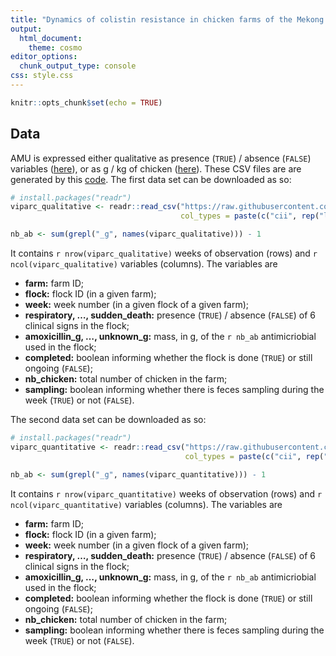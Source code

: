 ```yaml
---
title: "Dynamics of colistin resistance in chicken farms of the Mekong delta, Vietnam"
output:
  html_document:
    theme: cosmo
editor_options: 
  chunk_output_type: console
css: style.css
---
```


```r
knitr::opts_chunk$set(echo = TRUE)
```

## Data

AMU is expressed either qualitative as presence (`TRUE`) / absence (`FALSE`)
variables
([here](https://raw.githubusercontent.com/viparc/colistin_resistance/master/data/viparc_qualitative.csv)),
or as g / kg of chicken
([here](https://raw.githubusercontent.com/viparc/colistin_resistance/master/data/viparc_quantitative.csv)).
These CSV files are are generated by this
[code](https://viparc.github.io/colistin_resistance/make_data.html). The first
data set can be downloaded as so:

```r
# install.packages("readr")
viparc_qualitative <- readr::read_csv("https://raw.githubusercontent.com/viparc/colistin_resistance/master/data/viparc_qualitative.csv",
                                      col_types = paste(c("cii", rep("l", 52), "il"), collapse = ""))
```

```r
nb_ab <- sum(grepl("_g", names(viparc_qualitative))) - 1
```

It contains `r nrow(viparc_qualitative)` weeks of observation (rows) and
`r ncol(viparc_qualitative)` variables (columns). The variables are

* **farm:** farm ID;
* **flock:** flock ID (in a given farm);
* **week:** week number (in a given flock of a given farm);
* **respiratory, ..., sudden_death:** presence (`TRUE`) / absence (`FALSE`) of 6 clinical signs in the flock;
* **amoxicillin_g, ..., unknown_g:** mass, in g, of the `r nb_ab` antimicriobial used in the flock;
* **completed:** boolean informing whether the flock is done (`TRUE`) or still ongoing (`FALSE`);
* **nb_chicken:** total number of chicken in the farm;
* **sampling:** boolean informing whether there is feces sampling during the week (`TRUE`) or not (`FALSE`).

The second data set can be downloaded as so:

```r
# install.packages("readr")
viparc_quantitative <- readr::read_csv("https://raw.githubusercontent.com/viparc/colistin_resistance/master/data/viparc_quantitative.csv",
                                       col_types = paste(c("cii", rep("l", 6), rep("d", 46), "lild"), collapse = ""))
```

```r
nb_ab <- sum(grepl("_g", names(viparc_quantitative))) - 1
```

It contains `r nrow(viparc_quantitative)` weeks of observation (rows) and
`r ncol(viparc_quantitative)` variables (columns). The variables are

* **farm:** farm ID;
* **flock:** flock ID (in a given farm);
* **week:** week number (in a given flock of a given farm);
* **respiratory, ..., sudden_death:** presence (`TRUE`) / absence (`FALSE`) of 6 clinical signs in the flock;
* **amoxicillin_g, ..., unknown_g:** mass, in g, of the `r nb_ab` antimicriobial used in the flock;
* **completed:** boolean informing whether the flock is done (`TRUE`) or still ongoing (`FALSE`);
* **nb_chicken:** total number of chicken in the farm;
* **sampling:** boolean informing whether there is feces sampling during the week (`TRUE`) or not (`FALSE`).